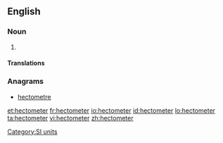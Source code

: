==English==

===Noun===
{{en-noun}}

# {{alternative spelling of|hectometre|from=US}}

====Translations====
{{trans-see|hectometre}}

===Anagrams===
* [[hectometre#English|hectometre]]

[[Category:SI units]]

[[et:hectometer]]
[[fr:hectometer]]
[[io:hectometer]]
[[id:hectometer]]
[[lo:hectometer]]
[[ta:hectometer]]
[[vi:hectometer]]
[[zh:hectometer]]